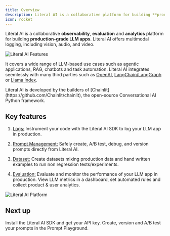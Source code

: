 ```yaml
---
title: Overview
description: Literal AI is a collaborative platform for building **production-grade LLM apps**.
icon: rocket
---
```

Literal AI is a collaborative **observability**, **evaluation** and **analytics** platform for building **production-grade LLM apps**. Literal AI offers multimodal logging, including vision, audio, and video.

<Frame caption="Collaborative Flow on Literal AI">
  <img src="/images/features.svg" alt="Literal AI Features"/>
</Frame>

It covers a wide range of LLM-based use cases such as agentic applications, RAG, chatbots and task automation. Literal AI integrates seemlessly with many third parties such as [OpenAI](/integrations/openai), [LangChain/LangGraph](/integrations/langchain) or [Llama Index](/integrations/llama-index).

<Note>
Literal AI is developed by the builders of [Chainlit](https://github.com/Chainlit/chainlit), the open-source Conversational AI Python framework.
</Note>


## Key features

1. [Logs:](/guides/logs) Instrument your code with the Literal AI SDK to log your LLM app in production.

2. [Prompt Management:](/guides/prompt-management) Safely create, A/B test, debug, and version prompts directly from Literal AI.

3. [Dataset:](/guides/dataset) Create datasets mixing production data and hand written examples to run non regression tests/experiments.

4. [Evaluation:](/guides/evaluation) Evaluate and monitor the performance of your LLM app in production. View LLM metrics in a dashboard, set automated rules and collect product & user analytics.

<Frame caption="Literal AI Platform Overview">
  <img src="/images/literal-ai-overview.png" alt="Literal AI Platform"/>
</Frame>


## Next up

<CardGroup cols={2}>

<Card title="Instrument your Code" icon="code" color="#FF0581" href="/get-started/quick-start">
  Install the Literal AI SDK and get your API key.
</Card>

<Card title="Create your First Prompt" icon="sparkles" color="#2eb88a" href="/guides/playground">
  Create, version and A/B test your prompts in the Prompt Playground.
</Card>

</CardGroup>
